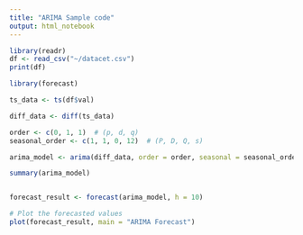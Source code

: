 ---
title: "ARIMA Sample code"
output: html_notebook
---

 

```{r}
library(readr)
df <- read_csv("~/datacet.csv")
print(df)
```
```{r}
library(forecast)

ts_data <- ts(df$val)

diff_data <- diff(ts_data)

order <- c(0, 1, 1)  # (p, d, q)
seasonal_order <- c(1, 1, 0, 12)  # (P, D, Q, s)

arima_model <- arima(diff_data, order = order, seasonal = seasonal_order)

summary(arima_model)


forecast_result <- forecast(arima_model, h = 10) 

# Plot the forecasted values
plot(forecast_result, main = "ARIMA Forecast")



```

